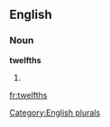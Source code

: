 
==English==

===Noun===
'''twelfths'''

# {{plural of|[[twelfth]]}}

[[Category:English plurals]]

[[fr:twelfths]]